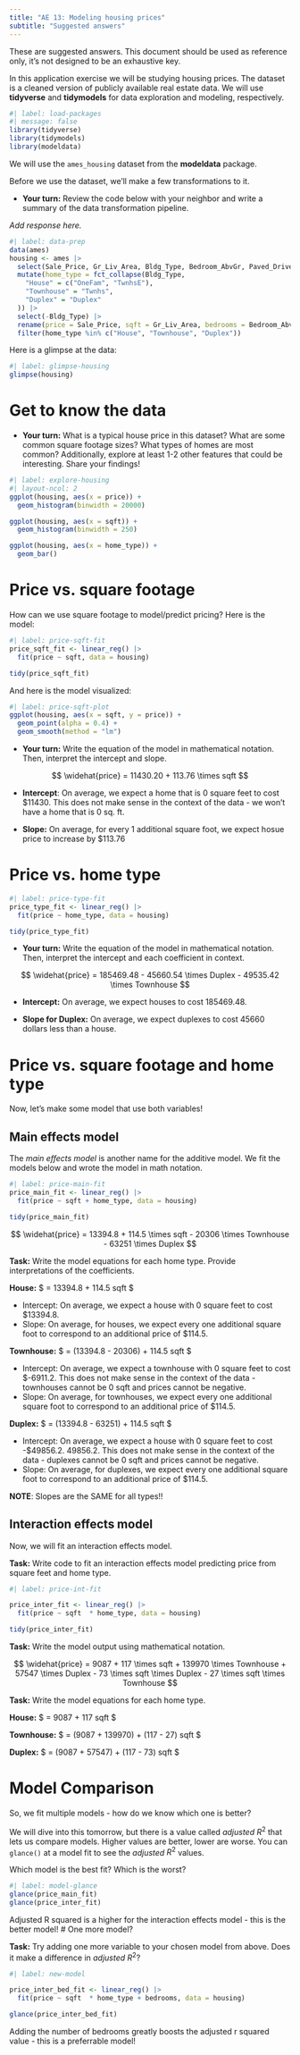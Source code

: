 ```yaml
---
title: "AE 13: Modeling housing prices"
subtitle: "Suggested answers"
---
```


::: callout-important
These are suggested answers.
This document should be used as reference only, it's not designed to be an exhaustive key.
:::

In this application exercise we will be studying housing prices.
The dataset is a cleaned version of publicly available real estate data.
We will use **tidyverse** and **tidymodels** for data exploration and modeling, respectively.

```r
#| label: load-packages
#| message: false
library(tidyverse)
library(tidymodels)
library(modeldata)
```

We will use the `ames_housing` dataset from the **modeldata** package.

Before we use the dataset, we'll make a few transformations to it.

-   **Your turn:** Review the code below with your neighbor and write a summary of the data transformation pipeline.

*Add response here.*

```r
#| label: data-prep
data(ames)
housing <- ames |>
  select(Sale_Price, Gr_Liv_Area, Bldg_Type, Bedroom_AbvGr, Paved_Drive, Exter_Cond) |>
  mutate(home_type = fct_collapse(Bldg_Type,
    "House" = c("OneFam", "TwnhsE"),
    "Townhouse" = "Twnhs",
    "Duplex" = "Duplex"
  )) |>
  select(-Bldg_Type) |>
  rename(price = Sale_Price, sqft = Gr_Liv_Area, bedrooms = Bedroom_AbvGr) |>
  filter(home_type %in% c("House", "Townhouse", "Duplex"))
```

Here is a glimpse at the data:

```r
#| label: glimpse-housing
glimpse(housing)
```

# Get to know the data

-   **Your turn:** What is a typical house price in this dataset? What are some common square footage sizes? What types of homes are most common? Additionally, explore at least 1-2 other features that could be interesting. Share your findings!

```r
#| label: explore-housing
#| layout-ncol: 2
ggplot(housing, aes(x = price)) +
  geom_histogram(binwidth = 20000)

ggplot(housing, aes(x = sqft)) +
  geom_histogram(binwidth = 250)

ggplot(housing, aes(x = home_type)) +
  geom_bar()
```

# Price vs. square footage

How can we use square footage to model/predict pricing?
Here is the model:

```r
#| label: price-sqft-fit
price_sqft_fit <- linear_reg() |>
  fit(price ~ sqft, data = housing)

tidy(price_sqft_fit)
```

And here is the model visualized:

```r
#| label: price-sqft-plot
ggplot(housing, aes(x = sqft, y = price)) +
  geom_point(alpha = 0.4) +
  geom_smooth(method = "lm")
```

-   **Your turn:** Write the equation of the model in mathematical notation. Then, interpret the intercept and slope.

$$ \widehat{price} = 11430.20 + 113.76 \times sqft $$

-   **Intercept**: On average, we expect a home that is 0 square feet to cost \$11430.
    This does not make sense in the context of the data - we won't have a home that is 0 sq.
    ft.

-   **Slope:** On average, for every 1 additional square foot, we expect hosue price to increase by \$113.76

# Price vs. home type

```r
#| label: price-type-fit
price_type_fit <- linear_reg() |>
  fit(price ~ home_type, data = housing)

tidy(price_type_fit)
```

-   **Your turn:** Write the equation of the model in mathematical notation. Then, interpret the intercept and each coefficient in context.

$$
\widehat{price} = 185469.48 - 45660.54 \times Duplex - 49535.42 \times Townhouse
$$

-   **Intercept:** On average, we expect houses to cost 185469.48.

-   **Slope for Duplex:** On average, we expect duplexes to cost 45660 dollars less than a house.

# Price vs. square footage and home type

Now, let's make some model that use both variables!

## Main effects model

The *main effects model* is another name for the additive model.
We fit the models below and wrote the model in math notation.

```r
#| label: price-main-fit
price_main_fit <- linear_reg() |>
  fit(price ~ sqft + home_type, data = housing)

tidy(price_main_fit)
```

$$
\widehat{price} = 13394.8 + 114.5 \times sqft - 20306 \times Townhouse - 63251 \times Duplex
$$

**Task:** Write the model equations for each home type.
Provide interpretations of the coefficients.

**House:** $ \widehat{price} = 13394.8 + 114.5 \times sqft $

-  Intercept: On average, we expect a house with 0 square feet to cost $13394.8. 
-  Slope: On average, for houses, we expect every one additional square foot to correspond to an additional price of $114.5. 

**Townhouse:** $ \widehat{price} = (13394.8 - 20306) + 114.5 \times sqft $

-  Intercept: On average, we expect a townhouse with 0 square feet to cost $-6911.2. This does not make sense in the context of the data -  townhouses cannot be 0 sqft and prices cannot be negative.
-  Slope: On average, for townhouses, we expect every one additional square foot to correspond to an additional price of $114.5. 

**Duplex:** $ \widehat{price} = (13394.8 - 63251)  + 114.5 \times sqft $

-  Intercept: On average, we expect a house with 0 square feet to cost -$49856.2. 49856.2. This does not make sense in the context of the data -  duplexes cannot be 0 sqft and prices cannot be negative.
-  Slope: On average, for duplexes, we expect every one additional square foot to correspond to an additional price of $114.5. 

**NOTE**: Slopes are the SAME for all types!!

## Interaction effects model

Now, we will fit an interaction effects model.

**Task:** Write code to fit an interaction effects model predicting price from square feet and home type.

```r
#| label: price-int-fit

price_inter_fit <- linear_reg() |>
  fit(price ~ sqft  * home_type, data = housing)

tidy(price_inter_fit)
```

**Task:** Write the model output using mathematical notation.

$$
\widehat{price} = 9087 + 117 \times sqft + 139970 \times Townhouse + 57547 \times Duplex - 73 \times sqft \times Duplex - 27 \times sqft \times Townhouse
$$

**Task:** Write the model equations for each home type.

**House:** $ \widehat{price} = 9087 + 117 \times sqft $

**Townhouse:** $ \widehat{price} = (9087 + 139970) + (117 - 27) \times sqft $

**Duplex:** $ \widehat{price} = (9087 + 57547)  + (117 - 73) \times sqft $


# Model Comparison

So, we fit multiple models - how do we know which one is better?

We will dive into this tomorrow, but there is a value called *adjusted* $R^2$ that lets us compare models.
Higher values are better, lower are worse.
You can `glance()` at a model fit to see the *adjusted* $R^2$ values.

Which model is the best fit?
Which is the worst?

```r
#| label: model-glance
glance(price_main_fit)
glance(price_inter_fit)
```
Adjusted R squared is a higher for the interaction effects model - this is the better model!
# One more model?

**Task:** Try adding one more variable to your chosen model from above.
Does it make a difference in *adjusted* $R^2$?

```r
#| label: new-model

price_inter_bed_fit <- linear_reg() |>
  fit(price ~ sqft  * home_type + bedrooms, data = housing)

glance(price_inter_bed_fit)
```
Adding the number of bedrooms greatly boosts the adjusted r squared value - this is a preferrable model!